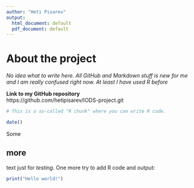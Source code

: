 ```yaml
---
author: "Heti Pisarev"
output:
  html_document: default
  pdf_document: default
---
```


# About the project

*No idea what to write here. All GitHub and Markdown stuff is new for me and I am really confused right now. At least I have used R before*

<b>Link to my GitHub repository</b><br>
https://github.com/hetipisarev/IODS-project.git

```r
# This is a so-called "R chunk" where you can write R code.

date()
```
Some <h2>more</h2> text just for _testing_.
One more try to add R code and output:
```r
print("Hello world!")
```
